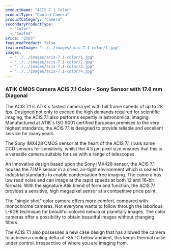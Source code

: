 ```yaml
---
productName: "ACIS 7.1 Color"
productType: "Cooled Camera"
productCategory: "Camera"
secondaryProductType:
  - "Color"
  - "Cooled"
price: "2565"
featuredProduct: false
featuredImage: "../../images/acis-7.1-color/1.jpg"
images:
  - "../../images/acis-7.1-color/1.jpg"
  - "../../images/acis-7.1-color/2.jpg"
  - "../../images/acis-7.1-color/3.jpg"
  - "../../images/acis-7.1-color/4.jpg"
---
```


### ATIK CMOS Camera ACIS 7.1 Color - Sony Sensor with 17.6 mm Diagonal
The ACIS 7.1 is ATIK´s fastest camera yet with full frame speeds of up to 28 fps. Designed not only to exceed the high demands required for scientific imaging, the ACIS 7.1 also performs expertly in astronomical imaging. Manufactured at ATIK´s ISO 9001 certified European premises to the very highest standards, the ACIS 7.1 is designed to provide reliable and excellent service for many years.

The Sony IMX428 CMOS sensor at the heart of the ACIS 7.1 rivals some CCD sensors for sensitivity, whilst the 4.5 µm pixel size ensures that this is a versatile camera suitable for use with a range of telescopes.

An innovative design based upon the Sony IMX428 sensor, the ACIS 7.1 houses the 7.1MP sensor in a dried, air-tight environment which is sealed to industrial standards to enable condensation free imaging. The camera has low read noise and can image at the rapid speeds at both 12 and 16-bit formats. With the signature Atik blend of form and function, the ACIS 7.1 provides a sensitive, high megapixel sensor at a competitive price point.

The "single shot" color camera offers more comfort, compared with monochrome cameras. Not everyone wants to follow through the laborious L-RGB technique for beautiful colored nebula or planetary images. The color cameras offer a possibility to obtain beautiful images without changing filters.

The ACIS 7.1 also possesses a new case design that has allowed the camera to achieve a cooling delta of -35 °C below ambient, this keeps thermal noise under control, irrespective of where you are imaging from.
